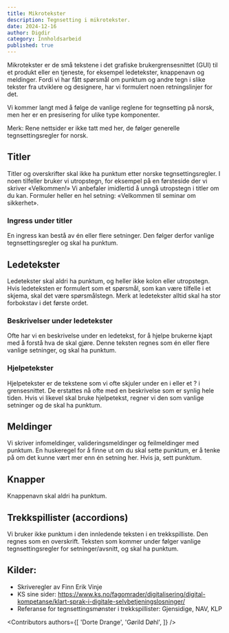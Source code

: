 ```yaml
---
title: Mikrotekster
description: Tegnsetting i mikrotekster.
date: 2024-12-16
author: Digdir
category: Innholdsarbeid
published: true
---
```


Mikrotekster er de små tekstene i det grafiske brukergrensesnittet (GUI) til et produkt eller en tjeneste, for eksempel ledetekster, knappenavn og meldinger. Fordi vi har fått spørsmål om punktum og andre tegn i slike tekster fra utviklere og designere, har vi formulert noen retningslinjer for det.  

Vi kommer langt med å følge de vanlige reglene for tegnsetting på norsk, men her er en presisering for ulike type komponenter.  

Merk: Rene nettsider er ikke tatt med her, de følger generelle tegnsettingsregler for norsk. 

## Titler 

Titler og overskrifter skal ikke ha punktum etter norske tegnsettingsregler. I noen tilfeller bruker vi utropstegn, for eksempel på en førsteside der vi skriver «Velkommen!» Vi anbefaler imidlertid å unngå utropstegn i titler om du kan. Formuler heller en hel setning: «Velkommen til seminar om sikkerhet». 

### Ingress under titler 

En ingress kan bestå av én eller flere setninger. Den følger derfor vanlige tegnsettingsregler og skal ha punktum. 

## Ledetekster 
Ledetekster skal aldri ha punktum, og heller ikke kolon eller utropstegn.  
Hvis ledeteksten er formulert som et spørsmål, som kan være tilfelle i et skjema, skal det være spørsmålstegn. Merk at ledetekster alltid skal ha stor forbokstav i det første ordet. 

### Beskrivelser under ledetekster 
Ofte har vi en beskrivelse under en ledetekst, for å hjelpe brukerne kjapt med å forstå hva de skal gjøre. Denne teksten regnes som én eller flere vanlige setninger, og skal ha punktum. 

### Hjelpetekster 

Hjelpetekster er de tekstene som vi ofte skjuler under en i eller et ? i grensesnittet. De erstattes nå ofte med en beskrivelse som er synlig hele tiden. Hvis vi likevel skal bruke hjelpetekst, regner vi den som vanlige setninger og de skal ha punktum. 

## Meldinger 

Vi skriver infomeldinger, valideringsmeldinger og feilmeldinger med punktum. En huskeregel for å finne ut om du skal sette punktum, er å tenke på om det kunne vært mer enn én setning her. Hvis ja, sett punktum. 

## Knapper 

Knappenavn skal aldri ha punktum. 

## Trekkspillister (accordions) 

Vi bruker ikke punktum i den innledende teksten i en trekkspilliste. Den regnes som en overskrift. Teksten som kommer under følger vanlige tegnsettingsregler for setninger/avsnitt, og skal ha punktum. 


## Kilder:  

- Skriveregler av Finn Erik Vinje  
- KS sine sider: https://www.ks.no/fagomrader/digitalisering/digital-kompetanse/klart-sprak-i-digitale-selvbetjeningslosninger/ 
- Referanse for tegnsettingsmønster i trekkspillister: Gjensidige, NAV, KLP 


<Contributors
  authors={[
    'Dorte Drange',
    'Gørild Døhl',
  ]}
/>
